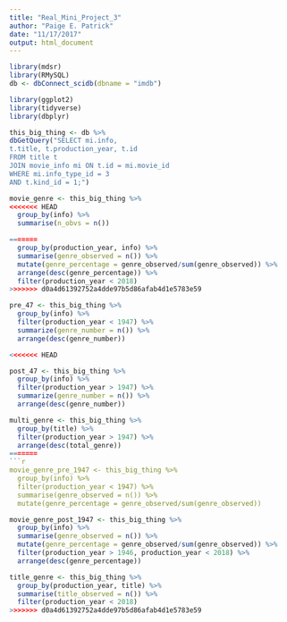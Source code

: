 ```yaml
---
title: "Real_Mini_Project_3"
author: "Paige E. Patrick"
date: "11/17/2017"
output: html_document
---
```


```r
library(mdsr)
library(RMySQL)
db <- dbConnect_scidb(dbname = "imdb")
```

```r
library(ggplot2)
library(tidyverse)
library(dbplyr)
```

```r
this_big_thing <- db %>%
dbGetQuery("SELECT mi.info, 
t.title, t.production_year, t.id
FROM title t
JOIN movie_info mi ON t.id = mi.movie_id
WHERE mi.info_type_id = 3
AND t.kind_id = 1;")
```

```r
movie_genre <- this_big_thing %>%
<<<<<<< HEAD
  group_by(info) %>%
  summarise(n_obvs = n())

=======
  group_by(production_year, info) %>%
  summarise(genre_observed = n()) %>%
  mutate(genre_percentage = genre_observed/sum(genre_observed)) %>%
  arrange(desc(genre_percentage)) %>%
  filter(production_year < 2018)
>>>>>>> d0a4d61392752a4dde97b5d86afab4d1e5783e59
```
```r
pre_47 <- this_big_thing %>%
  group_by(info) %>%
  filter(production_year < 1947) %>%
  summarize(genre_number = n()) %>%
  arrange(desc(genre_number))

<<<<<<< HEAD
```

```r
post_47 <- this_big_thing %>%
  group_by(info) %>%
  filter(production_year > 1947) %>%
  summarize(genre_number = n()) %>%
  arrange(desc(genre_number))
```
```r
multi_genre <- this_big_thing %>%
  group_by(title) %>%
  filter(production_year > 1947) %>%
  arrange(desc(total_genre))
=======
```r
movie_genre_pre_1947 <- this_big_thing %>%
  group_by(info) %>%
  filter(production_year < 1947) %>%
  summarise(genre_observed = n()) %>%
  mutate(genre_percentage = genre_observed/sum(genre_observed))
```

```r
movie_genre_post_1947 <- this_big_thing %>%
  group_by(info) %>%
  summarise(genre_observed = n()) %>% 
  mutate(genre_percentage = genre_observed/sum(genre_observed)) %>%
  filter(production_year > 1946, production_year < 2018) %>%
  arrange(desc(genre_percentage))
```

```r
title_genre <- this_big_thing %>%
  group_by(production_year, title) %>%
  summarise(title_observed = n()) %>%
  filter(production_year < 2018)
>>>>>>> d0a4d61392752a4dde97b5d86afab4d1e5783e59
```



